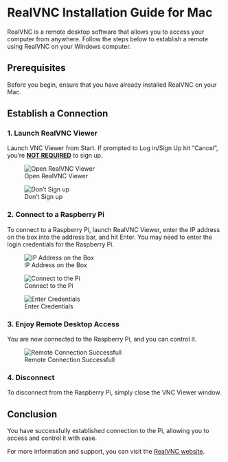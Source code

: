 # RealVNC Installation Guide for Mac

RealVNC is a remote desktop software that allows you to access your computer from anywhere. Follow the steps below to establish a remote using RealVNC on your Windows computer.

## Prerequisites

Before you begin, ensure that you have already installed RealVNC on your Mac.

## Establish a Connection

### 1. Launch RealVNC Viewer

Launch VNC Viewer from Start. If prompted to Log in/Sign Up hit "Cancel", you're **<u>NOT REQUIRED</u>** to sign up.

![Open RealVNC Viewer](images/screenshots/realvnc-windows/screenshot-7.png)

![Don't Sign up](images/screenshots/realvnc-windows/screenshot-6.png)

### 2. Connect to a Raspberry Pi

To connect to a Raspberry Pi, launch RealVNC Viewer, enter the IP address on the box into the address bar, and hit Enter. You may need to enter the login credentials for the Raspberry Pi.

![IP Address on the Box](images/screenshots/realvnc-mac/screenshot-12.png)

![Connect to the Pi](images/screenshots/realvnc-windows/screenshot-8.png)

![Enter Credentials](images/screenshots/realvnc-mac/screenshot-9.png)

### 3. Enjoy Remote Desktop Access

You are now connected to the Raspberry Pi, and you can control it.

![Remote Connection Successfull](images/screenshots/realvnc-mac/screenshot-10.png)

### 4. Disconnect

To disconnect from the Raspberry Pi, simply close the VNC Viewer window.

## Conclusion

You have successfully established connection to the Pi, allowing you to access and control it with ease.

For more information and support, you can visit the [RealVNC website](https://www.realvnc.com/).

<!-- <br><br>
<footer>
  <p><small><small><small><small>This is a Quarto website. To learn more about Quarto websites visit <https://quarto.org/docs/websites>.<br>
  Author: Kartik Bulusu<br>
  Contact: <a href="mailto:bulusu@gwu.edu">bulusu</a><br>
  &copy; 2023 All rights reserved</small></small></small></small></p>
</footer> -->
